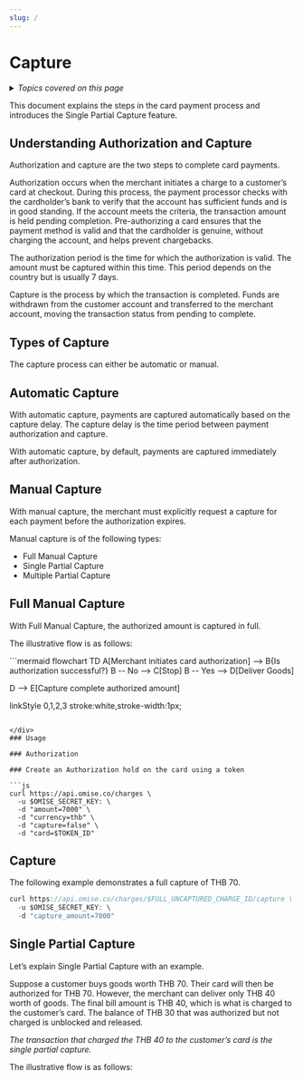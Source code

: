 ```yaml
---
slug: /
---
```

# Capture


<details>
  <summary><em>Topics covered on this page</em></summary>

- [Understanding Authorization and Capture](#understanding-authorization-and-capture)
- [Types of Capture](#types-of-capture)
  - [Automatic Capture](#automatic-capture)
  - [Manual Capture](#manual-capture)
  - [Full Manual Capture](#full-manual-capture)
  - [Single Partial Capture](#single-partial-capture)
  - [Multiple Partial Capture](#multiple-partial-capture)

</details>

This document explains the steps in the card payment process and introduces the Single Partial Capture feature.




<!-- 
<TOCInline toc={toc} /> -->

## Understanding Authorization and Capture

Authorization and capture are the two steps to complete card payments.

Authorization occurs when the merchant initiates a charge to a customer’s card at checkout. During this process, the payment processor checks with the cardholder’s bank to verify that the account has sufficient funds and is in good standing. If the account meets the criteria, the transaction amount is held pending completion. Pre-authorizing a card ensures that the payment method is valid and that the cardholder is genuine, without charging the account, and helps prevent chargebacks.

The authorization period is the time for which the authorization is valid. The amount must be captured within this time. This period depends on the country but is usually 7 days.

Capture is the process by which the transaction is completed. Funds are withdrawn from the customer account and transferred to the merchant account, moving the transaction status from pending to complete.

## Types of Capture

The capture process can either be automatic or manual.

## Automatic Capture

With automatic capture, payments are captured automatically based on the capture delay. The capture delay is the time period between payment authorization and capture.

With automatic capture, by default, payments are captured immediately after authorization.

## Manual Capture

With manual capture, the merchant must explicitly request a capture for each payment before the authorization expires.

Manual capture is of the following types:

- Full Manual Capture
- Single Partial Capture
- Multiple Partial Capture

## Full Manual Capture

With Full Manual Capture, the authorized amount is captured in full.

The illustrative flow is as follows:

<div class="center-mermaid">
```mermaid
flowchart TD
  A[Merchant initiates card authorization] --> B{Is authorization successful?}
  B -- No --> C[Stop]
  B -- Yes --> D[Deliver Goods]
 
  D --> E[Capture complete authorized amount]
  
  linkStyle 0,1,2,3 stroke:white,stroke-width:1px;
```

</div>
### Usage

### Authorization

### Create an Authorization hold on the card using a token

```js
curl https://api.omise.co/charges \
  -u $OMISE_SECRET_KEY: \
  -d "amount=7000" \
  -d "currency=thb" \
  -d "capture=false" \
  -d "card=$TOKEN_ID"
```

## Capture

The following example demonstrates a full capture of THB 70.

```js
curl https://api.omise.co/charges/$FULL_UNCAPTURED_CHARGE_ID/capture \
  -u $OMISE_SECRET_KEY: \
  -d "capture_amount=7000"
```

## Single Partial Capture

Let’s explain Single Partial Capture with an example.

Suppose a customer buys goods worth THB 70. Their card will then be authorized for THB 70. However, the merchant can deliver only THB 40 worth of goods. The final bill amount is THB 40, which is what is charged to the customer’s card. The balance of THB 30 that was authorized but not charged is unblocked and released.

*The transaction that charged the THB 40 to the customer’s card is the single partial capture.*

The illustrative flow is as follows:
